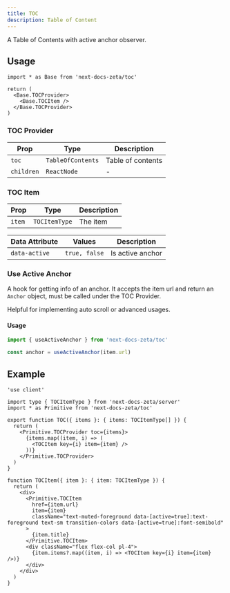 ```yaml
---
title: TOC
description: Table of Content
---
```


A Table of Contents with active anchor observer.

## Usage

```tsx
import * as Base from 'next-docs-zeta/toc'

return (
  <Base.TOCProvider>
    <Base.TOCItem />
  </Base.TOCProvider>
)
```

### TOC Provider

| Prop       | Type              | Description       |
| ---------- | ----------------- | ----------------- |
| `toc`      | `TableOfContents` | Table of contents |
| `children` | `ReactNode`       | -                 |

### TOC Item

| Prop   | Type          | Description |
| ------ | ------------- | ----------- |
| `item` | `TOCItemType` | The item    |

| Data Attribute | Values        | Description      |
| -------------- | ------------- | ---------------- |
| `data-active`  | `true, false` | Is active anchor |

### Use Active Anchor

A hook for getting info of an anchor. It accepts the item url and return an
`Anchor` object, must be called under the TOC Provider.

Helpful for implementing auto scroll or advanced usages.

#### Usage

```ts
import { useActiveAnchor } from 'next-docs-zeta/toc'

const anchor = useActiveAnchor(item.url)
```

## Example

```tsx
'use client'

import type { TOCItemType } from 'next-docs-zeta/server'
import * as Primitive from 'next-docs-zeta/toc'

export function TOC({ items }: { items: TOCItemType[] }) {
  return (
    <Primitive.TOCProvider toc={items}>
      {items.map((item, i) => (
        <TOCItem key={i} item={item} />
      ))}
    </Primitive.TOCProvider>
  )
}

function TOCItem({ item }: { item: TOCItemType }) {
  return (
    <div>
      <Primitive.TOCItem
        href={item.url}
        item={item}
        className="text-muted-foreground data-[active=true]:text-foreground text-sm transition-colors data-[active=true]:font-semibold"
      >
        {item.title}
      </Primitive.TOCItem>
      <div className="flex flex-col pl-4">
        {item.items?.map((item, i) => <TOCItem key={i} item={item} />)}
      </div>
    </div>
  )
}
```
